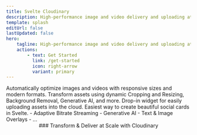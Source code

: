 ```yaml
---
title: Svelte Cloudinary
description: High-performance image and video delivery and uploading at scale in Svelte powered by Cloudinary.
template: splash
editUrl: false
lastUpdated: false
hero:
    tagline: High-performance image and video delivery and uploading at scale in Svelte powered by Cloudinary.
    actions:
        - text: Get Started
          link: /get-started
          icon: right-arrow
          variant: primary
---
```



<CardGrid stagger>
	<Card title="Optimization" icon="rocket">
		Automatically optimize images and videos with responsive sizes and
		modern formats.
	</Card>
	<Card title="Transformations" icon="random">
		Transform assets using dynamic Cropping and Resizing, Background
		Removal, Generative AI, and more.
	</Card>
	<Card title="Uploading" icon="external">
		Drop-in widget for easily uploading assets into the cloud.
	</Card>
	<Card title="Social Cards" icon="comment">
		Easiest way to create beautiful social cards in Svelte.
	</Card>
  <Card title="And More..." icon="list-format">
    - Adaptive Bitrate Streaming
    - Generative AI
    - Text & Image Overlays
    - ...
  </Card>
</CardGrid>

<center>
### Transform & Deliver at Scale with Cloudinary
</center>